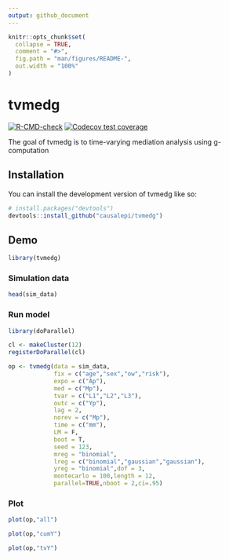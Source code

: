 ```yaml
---
output: github_document
---
```


<!-- README.md is generated from README.Rmd. Please edit that file -->

```r
knitr::opts_chunk$set(
  collapse = TRUE,
  comment = "#>",
  fig.path = "man/figures/README-",
  out.width = "100%"
)
```

# tvmedg

<!-- badges: start -->
[![R-CMD-check](https://github.com/causalepi/tvmedg/actions/workflows/R-CMD-check.yaml/badge.svg)](https://github.com/causalepi/tvmedg/actions/workflows/R-CMD-check.yaml)
[![Codecov test coverage](https://codecov.io/gh/causalepi/tvmedg/graph/badge.svg)](https://app.codecov.io/gh/causalepi/tvmedg)
<!-- badges: end -->

The goal of tvmedg is to time-varying mediation analysis using g-computation

## Installation

You can install the development version of tvmedg like so:

``` r
# install.packages("devtools")
devtools::install_github("causalepi/tvmedg")
```

## Demo

```r
library(tvmedg)
```

### Simulation data

```r
head(sim_data)
```

### Run model

```r
library(doParallel)

cl <- makeCluster(12)
registerDoParallel(cl)

op <- tvmedg(data = sim_data,
             fix = c("age","sex","ow","risk"),
             expo = c("Ap"),
             med = c("Mp"),
             tvar = c("L1","L2","L3"),
             outc = c("Yp"),
             lag = 2,
             norev = c("Mp"),
             time = c("mm"),
             LM = F,
             boot = T,
             seed = 123,
             mreg = "binomial",
             lreg = c("binomial","gaussian","gaussian"),
             yreg = "binomial",dof = 3,
             montecarlo = 100,length = 12,
             parallel=TRUE,nboot = 2,ci=.95)
```

### Plot

```r
plot(op,"all")
```

```r
plot(op,"cumY")
```

```r
plot(op,"tvY")
```
